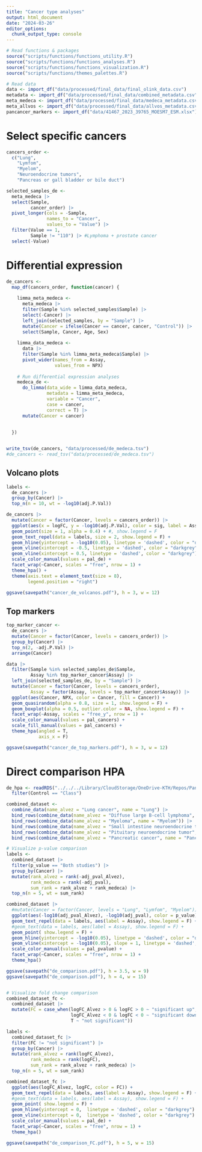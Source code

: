 ```yaml
---
title: "Cancer type analyses"
output: html_document
date: "2024-03-26"
editor_options: 
  chunk_output_type: console
---
```



```r
# Read functions & packages
source("scripts/functions/functions_utility.R")
source("scripts/functions/functions_analyses.R")
source("scripts/functions/functions_visualization.R")
source("scripts/functions/themes_palettes.R")

# Read data
data <- import_df("data/processed/final_data/final_olink_data.csv")  
metadata <- import_df("data/processed/final_data/combined_metadata.csv")
meta_medeca <- import_df("data/processed/final_data/medeca_metadata.csv")
meta_allvos <- import_df("data/processed/final_data/allvos_metadata.csv")
pancancer_markers <- import_df("data/41467_2023_39765_MOESM7_ESM.xlsx")
```


# Select specific cancers

```r
cancers_order <- 
  c("Lung", 
    "Lymfom", 
    "Myelom", 
    "Neuroendocrine tumors",
    "Pancreas or gall bladder or bile duct")

selected_samples_de <- 
  meta_medeca |> 
  select(Sample, 
         cancer_order) |> 
  pivot_longer(cols = -Sample,
               names_to = "Cancer",
               values_to = "Value") |> 
  filter(Value == 1,
         Sample != "110") |> #Lymphoma + prostate cancer
  select(-Value)
```

# Differential expression

```r
de_cancers <- 
  map_df(cancers_order, function(cancer) {
    
    limma_meta_medeca <- 
      meta_medeca |> 
      filter(Sample %in% selected_samples$Sample) |>
      select(-Cancer) |> 
      left_join(selected_samples, by = "Sample") |>
      mutate(Cancer = ifelse(Cancer == cancer, cancer, "Control")) |> 
      select(Sample, Cancer, Age, Sex) 
    
    limma_data_medeca <- 
      data |> 
      filter(Sample %in% limma_meta_medeca$Sample) |> 
      pivot_wider(names_from = Assay, 
                  values_from = NPX) 
    
    # Run differential expression analyses
    medeca_de <-
      do_limma(data_wide = limma_data_medeca, 
               metadata = limma_meta_medeca,
               variable = "Cancer", 
               case = cancer,
               correct = T) |> 
      mutate(Cancer = cancer)
    
    
  })


write_tsv(de_cancers, "data/processed/de_medeca.tsv")
#de_cancers <- read_tsv("data/processed/de_medeca.tsv")
```

## Volcano plots

```r
labels <- 
  de_cancers |>
  group_by(Cancer) |> 
  top_n(n = 10, wt = -log10(adj.P.Val)) 

de_cancers |> 
  mutate(Cancer = factor(Cancer, levels = cancers_order)) |> 
  ggplot(aes(x = logFC, y = -log10(adj.P.Val), color = sig, label = Assay)) +
  geom_point(size = 1, alpha = 0.4) + #, show.legend = F 
  geom_text_repel(data = labels, size = 2, show.legend = F) +
  geom_hline(yintercept = -log10(0.05), linetype = 'dashed', color = "darkgrey") +
  geom_vline(xintercept = -0.5, linetype = 'dashed', color = "darkgrey") +
  geom_vline(xintercept = 0.5, linetype = 'dashed', color = "darkgrey") +
  scale_color_manual(values = pal_de) +
  facet_wrap(~Cancer, scales = "free", nrow = 1) +
  theme_hpa() +
  theme(axis.text = element_text(size = 8),
        legend.position = "right")   

ggsave(savepath("cancer_de_volcanos.pdf"), h = 3, w = 12)
```


## Top markers


```r
top_marker_cancer <- 
  de_cancers |> 
  mutate(Cancer = factor(Cancer, levels = cancers_order)) |> 
  group_by(Cancer) |> 
  top_n(2, -adj.P.Val) |> 
  arrange(Cancer)

data |> 
  filter(Sample %in% selected_samples_de$Sample,
         Assay %in% top_marker_cancer$Assay) |> 
  left_join(selected_samples_de, by = "Sample") |> 
  mutate(Cancer = factor(Cancer, levels = cancers_order),
         Assay = factor(Assay, levels = top_marker_cancer$Assay)) |> 
  ggplot(aes(Cancer, NPX, color = Cancer, fill = Cancer)) +
  geom_quasirandom(alpha = 0.8, size = 1, show.legend = F) +
  geom_boxplot(alpha = 0.5, outlier.color = NA, show.legend = F) +
  facet_wrap(~Assay, scales = "free_y", nrow = 1) +
  scale_color_manual(values = pal_cancers) +
  scale_fill_manual(values = pal_cancers) +
  theme_hpa(angled = T,
            axis_x = F)

ggsave(savepath("cancer_de_top_markers.pdf"), h = 3, w = 12)
```

# Direct comparison HPA

```r
de_hpa <- readRDS("../../../Library/CloudStorage/OneDrive-KTH/Repos/Pan-disease-profiling/data/processed/DE_v6/combined_de.rds") |> 
  filter(Control == "Class")

combined_dataset <- 
  combine_data(name_alvez = "Lung cancer", name = "Lung") |> 
  bind_rows(combine_data(name_alvez = "Diffuse large B-cell lymphoma", name = "Lymfom")) |> 
  bind_rows(combine_data(name_alvez = "Myeloma", name = "Myelom")) |> 
  bind_rows(combine_data(name_alvez = "Small intestine neuroendocrine tumor", name = "Neuroendocrine tumors")) |> 
  bind_rows(combine_data(name_alvez = "Pituitary neuroendocrine tumor", name = "Neuroendocrine tumors")) |> 
  bind_rows(combine_data(name_alvez = "Pancreatic cancer", name = "Pancreas or gall bladder or bile duct"))

# Visualize p-value comparison
labels <-
  combined_dataset |> 
  filter(p_value == "Both studies") |> 
  group_by(Cancer) |>
  mutate(rank_alvez = rank(-adj_pval_Alvez),
         rank_medeca = rank(-adj_pval),
         sum_rank = rank_alvez + rank_medeca) |> 
  top_n(n = 5, wt = sum_rank)

combined_dataset |> 
  #mutate(Cancer = factor(Cancer, levels = "Lung", "Lymfom", "Myelom")) |>
  ggplot(aes(-log10(adj_pval_Alvez), -log10(adj_pval), color = p_value)) +
  geom_text_repel(data = labels, aes(label = Assay), show.legend = F) +
  #geom_text(data = labels, aes(label = Assay), show.legend = F) +
  geom_point( show.legend = F) +
  geom_hline(yintercept = -log10(0.05), linetype = 'dashed', color = "darkgrey") +
  geom_vline(xintercept = -log10(0.05), slope = 1, linetype = 'dashed', color = "darkgrey") +
  scale_color_manual(values = pal_pvalue) +
  facet_wrap(~Cancer, scales = "free", nrow = 1) +
  theme_hpa()

ggsave(savepath("de_comparison.pdf"), h = 3.5, w = 9)
ggsave(savepath("de_comparison.pdf"), h = 4, w = 15)


# Visualize fold change comparison      
combined_dataset_fc <- 
  combined_dataset |>
  mutate(FC = case_when(logFC_Alvez > 0 & logFC > 0 ~ "significant up",
                        logFC_Alvez < 0 & logFC < 0 ~ "significant down",
                        T ~ "not significant"))

labels <-
  combined_dataset_fc |> 
  filter(FC != "not significant") |> 
  group_by(Cancer) |>
  mutate(rank_alvez = rank(logFC_Alvez),
         rank_medeca = rank(logFC),
         sum_rank = rank_alvez + rank_medeca) |> 
  top_n(n = 5, wt = sum_rank)

combined_dataset_fc |>
  ggplot(aes(logFC_Alvez, logFC, color = FC)) +
  geom_text_repel(data = labels, aes(label = Assay), show.legend = F) +
  #geom_text(data = labels, aes(label = Assay), show.legend = F) +
  geom_point( show.legend = F) +
  geom_hline(yintercept = 0,  linetype = 'dashed', color = "darkgrey") +
  geom_vline(xintercept = 0,  linetype = 'dashed', color = "darkgrey") +
  scale_color_manual(values = pal_de) +
  facet_wrap(~Cancer, scales = "free", nrow = 1) +
  theme_hpa()

ggsave(savepath("de_comparison_FC.pdf"), h = 5, w = 15)
```
